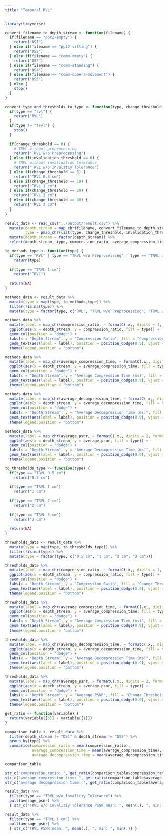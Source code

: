 ```yaml
---
title: "Temporal RVL"
---
```


```r
library(tidyverse)

convert_filename_to_depth_stream <- function(filename) {
  if(filename == "ppt2-empty") {
    return("DS1")
  } else if(filename == "ppt2-sitting") {
    return("DS2")
  } else if(filename == "comm-empty") {
    return("DS3")
  } else if(filename == "comm-standing") {
    return("DS4")
  } else if(filename == "comm-camera-movement") {
    return("DS5")
  } else {
    stop()
  }
}

convert_type_and_thresholds_to_type <- function(type, change_threshold, invalidation_threshold) {
  if(type == "rvl") {
    return("RVL")
  }
  if(type != "trvl") {
    stop()
  }
  
  if(change_threshold == 0) {
    # TRVL without preprocessing
    return("TRVL w/o Preprocessing")
  } else if(invalidation_threshold == 0) {
    # TRVL without invalidation tolerance
    return("TRVL w/o Invalitiy Tolerance")
  } else if(change_threshold == 5) {
    return("TRVL 0.5 cm")
  } else if(change_threshold == 10) {
    return("TRVL 1 cm")
  } else if(change_threshold == 20) {
    return("TRVL 2 cm")
  } else if(change_threshold == 30) {
    return("TRVL 3 cm")
  }
}

result_data <- read_csv("../output/result.csv") %>%
  mutate(depth_stream = map_chr(filename, convert_filename_to_depth_stream),
         type = pmap_chr(list(type, change_threshold, invalidation_threshold), convert_type_and_thresholds_to_type)) %>%
  mutate(depth_stream = factor(depth_stream)) %>%
  select(depth_stream, type, compression_ratio, average_compression_time, average_decompression_time, average_psnr)
```

```r
to_methods_type <- function(type) {
  if(type == "RVL" | type == "TRVL w/o Preprocessing" | type == "TRVL w/o Invalitiy Tolerance")
    return(type)
  
  if(type == "TRVL 1 cm")
    return("TRVL")
  
  return(NA)
}

methods_data <- result_data %>%
  mutate(type = map(type, to_methods_type)) %>%
  filter(!is.na(type)) %>%
  mutate(type = factor(type, c("RVL", "TRVL w/o Preprocessing", "TRVL w/o Invalitiy Tolerance", "TRVL")))

methods_data %>%
  mutate(label = map_chr(compression_ratio, ~ formatC(.x,, digits = 1, format = "f"))) %>%
  ggplot(aes(x = depth_stream, y = compression_ratio, fill = type)) +
  geom_col(position = "dodge") +
  labs(x = "Depth Stream", y = "Compression Ratio", fill = "Compression Method") +
  geom_text(aes(label = label), position = position_dodge(0.9), vjust = -0.4) +
  theme(legend.position = "bottom")

methods_data %>%
  mutate(label = map_chr(average_compression_time, ~ formatC(.x,, digits = 2, format = "f"))) %>%
  ggplot(aes(x = depth_stream, y = average_compression_time, fill = type)) +
  geom_col(position = "dodge") +
  labs(x = "Depth Stream", y = "Average Compression Time (ms)", fill = "Compression Method") +
  geom_text(aes(label = label), position = position_dodge(0.9), vjust = -0.4) +
  theme(legend.position = "bottom")

methods_data %>%
  mutate(label = map_chr(average_decompression_time, ~ formatC(.x,, digits = 2, format = "f"))) %>%
  ggplot(aes(x = depth_stream, y = average_decompression_time, fill = type)) +
  geom_col(position = "dodge") +
  labs(x = "Depth Stream", y = "Average Decompression Time (ms)", fill = "Compression Method") +
  geom_text(aes(label = label), position = position_dodge(0.9), vjust = -0.4) +
  theme(legend.position = "bottom")

methods_data %>%
  mutate(label = map_chr(average_psnr, ~ formatC(.x,, digits = 2, format = "f"))) %>%
  ggplot(aes(x = depth_stream, y = average_psnr, fill = type)) +
  geom_col(position = "dodge") +
  labs(x = "Depth Stream", y = "Average Decompression Time (ms)", fill = "Compression Method") +
  geom_text(aes(label = label), position = position_dodge(0.9), vjust = -0.4) +
  theme(legend.position = "bottom")
```

```r
to_thresholds_type <- function(type) {
  if(type == "TRVL 0.5 cm")
    return("0.5 cm")
  
  if(type == "TRVL 1 cm")
    return("1 cm")
  
  if(type == "TRVL 2 cm")
    return("2 cm")
  
  if(type == "TRVL 3 cm")
    return("3 cm")
  
  return(NA)
}

thresholds_data <- result_data %>%
  mutate(type = map(type, to_thresholds_type)) %>%
  filter(!is.na(type)) %>%
  mutate(type = factor(type, c("0.5 cm", "1 cm", "2 cm", "3 cm")))

thresholds_data %>%
  mutate(label = map_chr(compression_ratio, ~ formatC(.x,, digits = 1, format = "f"))) %>%
  ggplot(aes(x = depth_stream, y = compression_ratio, fill = type)) +
  geom_col(position = "dodge") +
  labs(x = "Depth Stream", y = "Compression Ratio", fill = "Change Threshold") +
  geom_text(aes(label = label), position = position_dodge(0.9), vjust = -0.4) +
  theme(legend.position = "bottom")

thresholds_data %>%
  mutate(label = map_chr(average_compression_time, ~ formatC(.x,, digits = 2, format = "f"))) %>%
  ggplot(aes(x = depth_stream, y = average_compression_time, fill = type)) +
  geom_col(position = "dodge") +
  labs(x = "Depth Stream", y = "Average Compression Time (ms)", fill = "Change Threshold") +
  geom_text(aes(label = label), position = position_dodge(0.9), vjust = -0.4) +
  theme(legend.position = "bottom")

thresholds_data %>%
  mutate(label = map_chr(average_decompression_time, ~ formatC(.x,, digits = 2, format = "f"))) %>%
  ggplot(aes(x = depth_stream, y = average_decompression_time, fill = type)) +
  geom_col(position = "dodge") +
  labs(x = "Depth Stream", y = "Average Decompression Time (ms)", fill = "Change Threshold") +
  geom_text(aes(label = label), position = position_dodge(0.9), vjust = -0.4) +
  theme(legend.position = "bottom")

thresholds_data %>%
  mutate(label = map_chr(average_psnr, ~ formatC(.x,, digits = 2, format = "f"))) %>%
  ggplot(aes(x = depth_stream, y = average_psnr, fill = type)) +
  geom_col(position = "dodge") +
  labs(x = "Depth Stream", y = "Average PSNR", fill = "Change Threshold") +
  geom_text(aes(label = label), position = position_dodge(0.9), vjust = -0.4) +
  theme(legend.position = "bottom")
```

```r
get_ratio <- function(variable) {
  return(variable[[3]] / variable[[1]])
}

comparison_table <- result_data %>%
  filter(depth_stream != "DS1" & depth_stream != "DS5") %>%
  group_by(type) %>%
  summarise(compression_ratio = mean(compression_ratio),
            average_compression_time = mean(average_compression_time),
            average_decompression_time = mean(average_decompression_time))

comparison_table

str_c("compression ratio: ", get_ratio(comparison_table$compression_ratio))
str_c("average compression time: ", get_ratio(comparison_table$average_compression_time))
str_c("average decompression time: ", get_ratio(comparison_table$average_decompression_time))

result_data %>%
  filter(type == "TRVL w/o Invalitiy Tolerance") %>%
  pull(average_psnr) %>%
  { str_c("TRVL w/o Invalitiy Tolerance PSNR mean: ", mean(.), ", min: ", min(.)) }

result_data %>%
  filter(type == "TRVL 1 cm") %>%
  pull(average_psnr) %>%
  { str_c("TRVL PSNR mean: ", mean(.), ", min: ", min(.)) }
```
